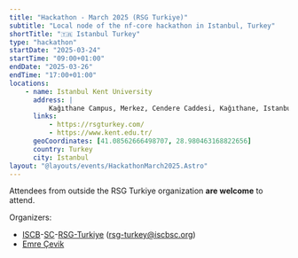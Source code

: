 ```yaml
---
title: "Hackathon - March 2025 (RSG Turkiye)"
subtitle: "Local node of the nf-core hackathon in Istanbul, Turkey"
shortTitle: "🇹🇷 Istanbul Turkey"
type: "hackathon"
startDate: "2025-03-24"
startTime: "09:00+01:00"
endDate: "2025-03-26"
endTime: "17:00+01:00"
locations:
    - name: Istanbul Kent University
      address: |
          Kağıthane Campus, Merkez, Cendere Caddesi, Kağıthane, Istanbul,  Student Clubs Common Room 112
      links:
          - https://rsgturkey.com/
          - https://www.kent.edu.tr/
      geoCoordinates: [41.08562666498707, 28.980463168822656]
      country: Turkey
      city: Istanbul
layout: "@layouts/events/HackathonMarch2025.Astro"
---
```


Attendees from outside the RSG Turkiye organization **are welcome** to attend.

Organizers:

- [ISCB](https://www.iscb.org/)-[SC](https://wp.iscbsc.org/)-[RSG-Turkiye](https://rsgturkey.com/) ([rsg-turkey@iscbsc.org](mailto:rsg-turkey@iscbsc.org))
- [<i class="fab fa-slack"></i> Emre Çevik](https://nfcore.slack.com/team/U081Q2VU4GG)
